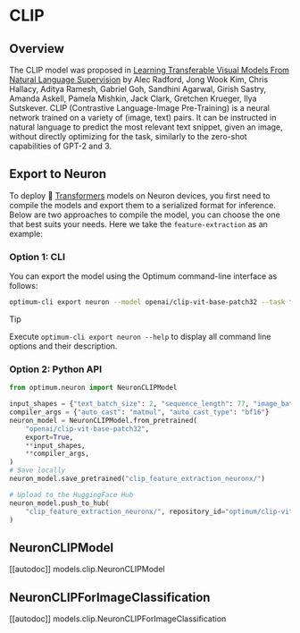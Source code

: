 <!---
Copyright 2025 The HuggingFace Team. All rights reserved.

Licensed under the Apache License, Version 2.0 (the "License");
you may not use this file except in compliance with the License.
You may obtain a copy of the License at

    http://www.apache.org/licenses/LICENSE-2.0

Unless required by applicable law or agreed to in writing, software
distributed under the License is distributed on an "AS IS" BASIS,
WITHOUT WARRANTIES OR CONDITIONS OF ANY KIND, either express or implied.
See the License for the specific language governing permissions and
limitations under the License.
-->

# CLIP

## Overview

The CLIP model was proposed in [Learning Transferable Visual Models From Natural Language Supervision](https://arxiv.org/abs/2103.00020) by Alec Radford, Jong Wook Kim, Chris Hallacy, Aditya Ramesh, Gabriel Goh,
Sandhini Agarwal, Girish Sastry, Amanda Askell, Pamela Mishkin, Jack Clark, Gretchen Krueger, Ilya Sutskever. CLIP
(Contrastive Language-Image Pre-Training) is a neural network trained on a variety of (image, text) pairs. It can be
instructed in natural language to predict the most relevant text snippet, given an image, without directly optimizing
for the task, similarly to the zero-shot capabilities of GPT-2 and 3.

## Export to Neuron

To deploy 🤗 [Transformers](https://huggingface.co/docs/transformers/index) models on Neuron devices, you first need to compile the models and export them to a serialized format for inference. Below are two approaches to compile the model, you can choose the one that best suits your needs. Here we take the `feature-extraction` as an example:

### Option 1: CLI
  
You can export the model using the Optimum command-line interface as follows:

```bash
optimum-cli export neuron --model openai/clip-vit-base-patch32 --task feature-extraction --text_batch_size 2 --sequence_length 77 --image_batch_size 1 --num_channels 3 --width 224 --height 224 clip_feature_extraction_neuronx/
```

> [!TIP]
> Execute `optimum-cli export neuron --help` to display all command line options and their description.

### Option 2: Python API

```python
from optimum.neuron import NeuronCLIPModel

input_shapes = {"text_batch_size": 2, "sequence_length": 77, "image_batch_size": 1, "num_channels": 3, "width": 224, "height": 224}
compiler_args = {"auto_cast": "matmul", "auto_cast_type": "bf16"}
neuron_model = NeuronCLIPModel.from_pretrained(
    "openai/clip-vit-base-patch32",
    export=True,
    **input_shapes,
    **compiler_args,
)
# Save locally
neuron_model.save_pretrained("clip_feature_extraction_neuronx/")

# Upload to the HuggingFace Hub
neuron_model.push_to_hub(
    "clip_feature_extraction_neuronx/", repository_id="optimum/clip-vit-base-patch32-neuronx"  # Replace with your HF Hub repo id
)
```

## NeuronCLIPModel

[[autodoc]] models.clip.NeuronCLIPModel

## NeuronCLIPForImageClassification

[[autodoc]] models.clip.NeuronCLIPForImageClassification